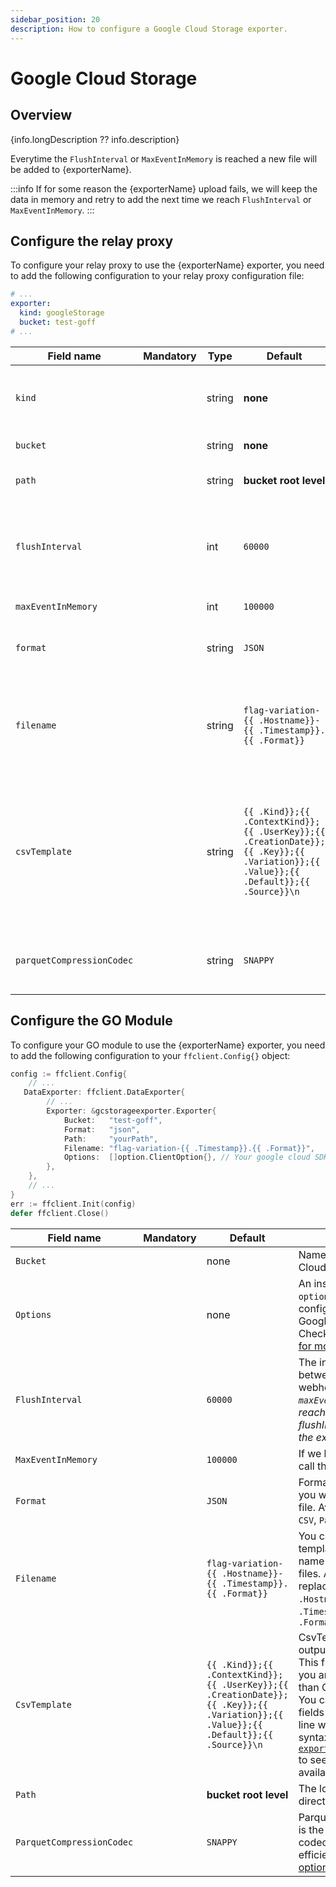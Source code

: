 ```yaml
---
sidebar_position: 20
description: How to configure a Google Cloud Storage exporter.
---
```


# Google Cloud Storage

## Overview
{info.longDescription ?? info.description}

Everytime the `FlushInterval` or `MaxEventInMemory` is reached a new file will be added to {exporterName}.

:::info
If for some reason the {exporterName} upload fails, we will keep the data in memory and retry to add the next time we reach `FlushInterval` or `MaxEventInMemory`.
:::

## Configure the relay proxy

To configure your relay proxy to use the {exporterName} exporter, you need to add the following
configuration to your relay proxy configuration file:

```yaml title="goff-proxy.yaml"
# ...
exporter:
  kind: googleStorage
  bucket: test-goff
# ...
```

| Field name                |    Mandatory     | Type   | Default                                                                                                                            | Description                                                                                                                                                                                                                                                                                                                                                                           |
|---------------------------|:----------------:|--------|------------------------------------------------------------------------------------------------------------------------------------|---------------------------------------------------------------------------------------------------------------------------------------------------------------------------------------------------------------------------------------------------------------------------------------------------------------------------------------------------------------------------------------|
| `kind`                    |  <Mandatory />   | string | **none**                                                                                                                           | **Value should be `googleStorage`**.<br/>_This field is mandatory and describes which retriever you are using._                                                                                                                                                                                                                                                                       |
| `bucket`                  |  <Mandatory />   | string | **none**                                                                                                                           | Name of your Google Cloud Storage Bucket.                                                                                                                                                                                                                                                                                                                                             |
| `path`                    | <NotMandatory /> | string | **bucket root level**                                                                                                              | The location of the directory in Google Cloud Storage.                                                                                                                                                                                                                                                                                                                                |
| `flushInterval`           | <NotMandatory /> | int    | `60000`                                                                                                                            | The interval in millisecond between 2 calls to the webhook _(if the `maxEventInMemory` is reached before the flushInterval we will call the exporter before)_.                                                                                                                                                                                                                        |
| `maxEventInMemory`        | <NotMandatory /> | int    | `100000`                                                                                                                           | If we hit that limit we will call the exporter.                                                                                                                                                                                                                                                                                                                                       |
| `format`                  | <NotMandatory /> | string | `JSON`                                                                                                                             | Format is the output format you want in your exported file. Available format: `JSON`, `CSV`, `Parquet`.                                                                                                                                                                                                                                                                               |
| `filename`                | <NotMandatory /> | string | `flag-variation-{{ .Hostname}}-{{ .Timestamp}}.{{ .Format}}`                                                                       | You can use a config template to define the name of your exported files. Available replacements are `{{ .Hostname}}`, `{{ .Timestamp}}` and `{{ .Format}`                                                                                                                                                                                                                             |
| `csvTemplate`             | <NotMandatory /> | string | `{{ .Kind}};{{ .ContextKind}};{{ .UserKey}};{{ .CreationDate}};{{ .Key}};{{ .Variation}};{{ .Value}};{{ .Default}};{{ .Source}}\n` | CsvTemplate is used if your output format is CSV.<br/>This field will be ignored if you are using format other than CSV.<br/>You can decide which fields you want in your CSV line with a go-template syntax, please check [`exporter/feature_event.go`](https://github.com/thomaspoignant/go-feature-flag/blob/main/exporter/feature_event.go) to see what are the fields available. |
| `parquetCompressionCodec` | <NotMandatory /> | string | `SNAPPY`                                                                                                                           | ParquetCompressionCodec is the parquet compression codec for better space efficiency. [Available options](https://github.com/apache/parquet-format/blob/master/Compression.md)                                                                                                                                                                                                        |

## Configure the GO Module
To configure your GO module to use the {exporterName} exporter, you need to add the following
configuration to your `ffclient.Config{}` object:

```go title="example.go"
config := ffclient.Config{
    // ...
   DataExporter: ffclient.DataExporter{
        // ...
        Exporter: &gcstorageexporter.Exporter{
            Bucket:   "test-goff",
            Format:   "json",
            Path:     "yourPath",
            Filename: "flag-variation-{{ .Timestamp}}.{{ .Format}}",
            Options:  []option.ClientOption{}, // Your google cloud SDK options
        },
    },
    // ...
}
err := ffclient.Init(config)
defer ffclient.Close()
```

| Field name                |    Mandatory     | Default                                                                                                                            | Description                                                                                                                                                                                                                                                                                                                                                                           |
|---------------------------|:----------------:|------------------------------------------------------------------------------------------------------------------------------------|---------------------------------------------------------------------------------------------------------------------------------------------------------------------------------------------------------------------------------------------------------------------------------------------------------------------------------------------------------------------------------------|
| `Bucket `                 |  <Mandatory />   | none                                                                                                                               | Name of your Google Cloud Storage Bucket.                                                                                                                                                                                                                                                                                                                                             |
| `Options`                 | <NotMandatory /> | none                                                                                                                               | An instance of `option.ClientOption` that configures your access to Google Cloud. <br/> Check [this documentation for more info](https://cloud.google.com/docs/authentication).                                                                                                                                                                                                       |
| `FlushInterval`           | <NotMandatory /> | `60000`                                                                                                                            | The interval in millisecond between 2 calls to the webhook _(if the `maxEventInMemory` is reached before the flushInterval we will call the exporter before)_.                                                                                                                                                                                                                        |
| `MaxEventInMemory`        | <NotMandatory /> | `100000`                                                                                                                           | If we hit that limit we will call the exporter.                                                                                                                                                                                                                                                                                                                                       |
| `Format`                  | <NotMandatory /> | `JSON`                                                                                                                             | Format is the output format you want in your exported file. Available format: `JSON`, `CSV`, `Parquet`.                                                                                                                                                                                                                                                                               |
| `Filename`                | <NotMandatory /> | `flag-variation-{{ .Hostname}}-{{ .Timestamp}}.{{ .Format}}`                                                                       | You can use a config template to define the name of your exported files. Available replacements are `{{ .Hostname}}`, `{{ .Timestamp}}` and `{{ .Format}`                                                                                                                                                                                                                             |
| `CsvTemplate`             | <NotMandatory /> | `{{ .Kind}};{{ .ContextKind}};{{ .UserKey}};{{ .CreationDate}};{{ .Key}};{{ .Variation}};{{ .Value}};{{ .Default}};{{ .Source}}\n` | CsvTemplate is used if your output format is CSV.<br/>This field will be ignored if you are using format other than CSV.<br/>You can decide which fields you want in your CSV line with a go-template syntax, please check [`exporter/feature_event.go`](https://github.com/thomaspoignant/go-feature-flag/blob/main/exporter/feature_event.go) to see what are the fields available. |`
| `Path`                    | <NotMandatory /> | **bucket root level**                                                                                                              | The location of the directory in S3.                                                                                                                                                                                                                                                                                                                                                  |
| `ParquetCompressionCodec` | <NotMandatory /> | `SNAPPY`                                                                                                                           | ParquetCompressionCodec is the parquet compression codec for better space efficiency. [Available options](https://github.com/apache/parquet-format/blob/master/Compression.md)                                                                                                                                                                                                        |`
